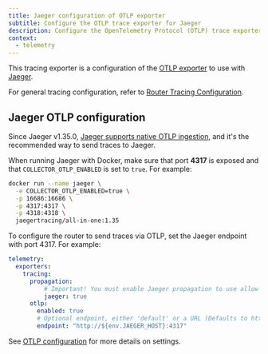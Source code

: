 ```yaml
---
title: Jaeger configuration of OTLP exporter
subtitle: Configure the OTLP trace exporter for Jaeger
description: Configure the OpenTelemetry Protocol (OTLP) trace exporter for Jaeger in the Apollo GraphOS Router or Apollo Router Core.
context:
  - telemetry
---
```


This tracing exporter is a configuration of the [OTLP exporter](/graphos/routing/observability/trace-exporters/otlp) to use with [Jaeger](https://www.jaegertracing.io/).

For general tracing configuration, refer to [Router Tracing Configuration](/router/configuration/telemetry/exporters/tracing/overview).

## Jaeger OTLP configuration

Since Jaeger v1.35.0, [Jaeger supports native OTLP ingestion](https://medium.com/jaegertracing/introducing-native-support-for-opentelemetry-in-jaeger-eb661be8183c), and it's the recommended way to send traces to Jaeger.

When running Jaeger with Docker, make sure that port **4317** is exposed and that `COLLECTOR_OTLP_ENABLED` is set to `true`. For example:

```bash
docker run --name jaeger \
  -e COLLECTOR_OTLP_ENABLED=true \
  -p 16686:16686 \
  -p 4317:4317 \
  -p 4318:4318 \
  jaegertracing/all-in-one:1.35
```

To configure the router to send traces via OTLP, set the Jaeger endpoint with port 4317. For example:

```yaml title="router.yaml"
telemetry:
  exporters:
    tracing:
      propagation:
          # Important! You must enable Jaeger propagation to use allow use of Jaeger headers for traceIDs.
          jaeger: true
      otlp:
        enabled: true
        # Optional endpoint, either 'default' or a URL (Defaults to http://127.0.0.1:4317)
        endpoint: "http://${env.JAEGER_HOST}:4317"
```

See [OTLP configuration](/router/configuration/telemetry/exporters/tracing/otlp#configuration) for more details on settings.
